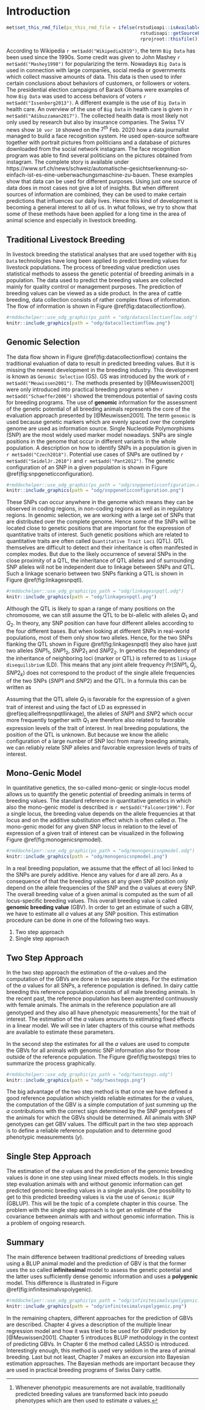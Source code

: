 # Introduction {#asm-intro}
```r
met$set_this_rmd_file(ps_this_rmd_file = ifelse(rstudioapi::isAvailable(), 
                                                 rstudioapi::getSourceEditorContext()$path, 
                                                 rprojroot::thisfile()))
```
According to Wikipedia `r met$add("Wikipedia2019")`, the term `Big Data` has been used since the 1990s. Some credit was given to John Mashey `r met$add("Mashey1998")` for popularizing the term. Nowadays `Big Data` is used in connection with large companies, social media or governments which collect massive amounts of data. This data is then used to infer certain conclusions about behaviors of customers, or followers or voters. The presidential election campaigns of Barack Obama were examples of how `Big Data` was used to access behaviors of voters `r met$add("Issenberg2013")`. A different example is the use of `Big Data` in health care. An overview of the use of `Big Data` in health care is given in `r met$add("Adibuzzaman2017")`. The collected health data is most likely not only used by research but also by insurance companies. The Swiss TV news show `10 vor 10` showed on the $7^{th}$ Feb. 2020 how a data journalist managed to build a face recognition system. He used open-source software together with portrait pictures from politicians and a database of pictures downloaded from the social network instagram. The face recognition program was able to find several politicians on the pictures obtained from instagram. The complete story is available under https://www.srf.ch/news/schweiz/automatische-gesichtserkennung-so-einfach-ist-es-eine-ueberwachungsmaschine-zu-bauen.  These examples show that data can be used for different purposes. Using just one source of data does in most cases not give a lot of insights. But when different sources of information are combined, they can be used to make certain predictions that influences our daily lives. Hence this kind of development is becoming a general interest to all of us. In what follows, we try to show that some of these methods have been applied for a long time in the area of animal science and especially in livestock breeding. 


## Traditional Livestock Breeding {#asm-traditional-animal-breeding}
In livestock breeding the statistical analyses that are used together with `Big Data` technologies have long been applied to predict breeding values for livestock populations. The process of breeding value prediction uses statistical methods to assess the genetic potential of breeding animals in a population. The data used to predict the breeding values are collected mainly for quality control or management purposes. The prediction of breeding values can be viewed as a side product. In the area of cattle breeding, data collection consists of rather complex flows of information. The flow of information is shown in Figure \@ref(fig:datacollectionflow).

```r
#rmddochelper::use_odg_graphic(ps_path = "odg/datacollectionflow.odg")
knitr::include_graphics(path = "odg/datacollectionflow.png")
```
 
 
## Genomic Selection {#asm-genomic-selection} 
The data flow shown in Figure \@ref(fig:datacollectionflow) contains the traditional evaluation of data to result in predicted breeding values. But it is missing the newest development in the breeding industry. This development is known as `Genomic Selection` (GS). GS was introduced by the work of `r met$add("Meuwissen2001")`. The methods presented by [@Meuwissen2001] were only introduced into practical breeding programs when `r met$add("Schaeffer2006")` showed the tremendous potential of saving costs for breeding programs. The use of __genomic__ information for the assessment of the genetic potential of all breeding animals represents the core of the evaluation approach presented by [@Meuwissen2001]. The term `genomic` is used because genetic markers which are evenly spaced over the complete genome are used as information source. Single Nucleotide Polymorphisms (SNP) are the most widely used marker model nowadays. SNPs are single positions in the genome that occur in different variants in the whole population. A description on how to identify SNPs in a population is given in `r met$add("Czech2018")`. Potential use cases of SNPs are outlined by `r met$add("SeidelJr.2010")` and `r met$add("Pant2012")`. The genetic configuration of an SNP in a given population is shown in Figure \@ref(fig:snpgeneticconfiguration).

```r
#rmddochelper::use_odg_graphic(ps_path = "odg/snpgeneticconfiguration.odg")
knitr::include_graphics(path = "odg/snpgeneticconfiguration.png")
```
 
These SNPs can occur anywhere in the genome which means they can be observed in coding regions, in non-coding regions as well as in regulatory regions. In genomic selection, we are working with a large set of SNPs that are distributed over the complete genome. Hence some of the SNPs will be located close to genetic positions that are important for the expression of quantitative traits of interest. Such genetic positions which are related to quantitative traits are often called `Quantitative Trait Loci` (QTL). QTL themselves are difficult to detect and their inheritance is often manifested in complex modes. But due to the likely occurrence of several SNPs in the close proximity of a QTL, the inheritance of QTL alleles and of surrounding SNP alleles will not be independent due to linkage between SNPs and QTL. Such a linkage scenario between two SNPs flanking a QTL is shown in Figure \@ref(fig:linkagesnpqtl).

```r
#rmddochelper::use_odg_graphic(ps_path = "odg/linkagesnpqtl.odg")
knitr::include_graphics(path = "odg/linkagesnpqtl.png")
```

Although the QTL is likely to span a range of many positions on the chromosome, we can still assume the QTL to be bi-allelic with alleles $Q_1$ and $Q_2$. In theory, any SNP position can have four different alleles according to the four different bases. But when looking at different SNPs in real-world populations, most of them only show two alleles. Hence, for the two SNPs flanking the QTL shown in Figure \@ref(fig:linkagesnpqtl) they also have just two alleles $SNP1_1$, $SNP1_2$, $SNP2_1$ and $SNP2_2$. In genetics the dependency of the inheritance of neighboring loci (marker or QTL) is referred to as `linkage disequilibrium` (LD). This means that any joint allele frequency $Pr(SNP1_i, Q_j, SNP2_k)$ does not correspond to the product of the single allele frequencies of the two SNPs ($SNP1$ and $SNP2$) and the QTL. In a formula this can be written as

\begin{equation}
 Pr(SNP1_i, Q_j, SNP2_k) \ne Pr(SNP1_i) * Pr(Q_j) * Pr(SNP2_k)
 (\#eq:allelfreqsnpqtllinkage)
\end{equation}

Assuming that the QTL allele $Q_1$ is favorable for the expression of a given trait of interest and using the fact of LD as expressed in \@ref(eq:allelfreqsnpqtllinkage), the alleles of $SNP1$ and $SNP2$ which occur more frequently together with $Q_1$ are therefore also related to favorable expression levels of the trait of interest. In real breeding populations, the position of the QTL is unknown. But because we know the allelic configuration of a large number of SNP loci from many breeding animals, we can reliably relate SNP alleles and favorable expression levels of traits of interest. 


## Mono-Genic Model {#asm-mono-genic-model}
In quantitative genetics, the so-called mono-genic or single-locus model allows us to quantify the genetic potential of breeding animals in terms of breeding values. The standard reference in quantitative genetics in which also the mono-genic model is described is `r met$add("Falconer1996")`. For a single locus, the breeding value depends on the allele frequencies at that locus and on the additive substitution effect which is often called $\alpha$. The mono-genic model for any given SNP locus in relation to the level of expression of a given trait of interest can be visualized in the following Figure \@ref(fig:monogenicsnpmodel).

```r
#rmddochelper::use_odg_graphic(ps_path = "odg/monogenicsnpmodel.odg")
knitr::include_graphics(path = "odg/monogenicsnpmodel.png")
```

In a real breeding population, we assume that the effect of all loci linked to the SNPs are purely additive. Hence any values for $d$ are all zero. As a consequence of that the breeding values at any given SNP position only depend on the allele frequencies of the SNP and the $a$ values at every SNP. The overall breeding value of a given animal is computed as the sum of all locus-specific breeding values. This overall breeding value is called __genomic breeding value__ (GBV). In order to get an estimate of such a GBV, we have to estimate all $a$ values at any SNP position. This estimation procedure can be done in one of the following two ways.

1. Two step approach
2. Single step approach


## Two Step Approach {#asm-two-step-approach}
In the two step approach the estimation of the $a$-values and the computation of the GBVs are done in two separate steps. For the estimation of the $a$ values for all SNPs, a reference population is defined. In dairy cattle breeding this reference population consists of all male breeding animals. In the recent past, the reference population has been augmented continuously with female animals. The animals in the reference population are all genotyped and they also all have phenotypic measurements^[Whenever phenotypic measurements are not available, traditionally predicted breeding values are transformed back into pseudo phenotypes which are then used to estimate $a$ values.] for the trait of interest. The estimation of the $a$ values amounts to estimating fixed effects in a linear model. We will see in later chapters of this course what methods are available to estimate these parameters. 

In the second step the estimates for all the $a$ values are used to compute the GBVs for all animals with genomic SNP information also for those outside of the reference population. The Figure \@ref(fig:twostepgs) tries to summarize the process graphically.

```r
#rmddochelper::use_odg_graphic(ps_path = "odg/twostepgs.odg")
knitr::include_graphics(path = "odg/twostepgs.png")
```

The big advantage of the two step method is that once we have defined a good reference population which yields reliable estimates for the $a$ values, the computation of the GBV is a simple computation of just summing up the $a$ contributions with the correct sign determined by the SNP genotypes of the animals for which the GBVs should be determined. All animals with SNP genotypes can get GBV values. The difficult part in the two step approach is to define a reliable reference population and to determine good phenotypic measurements ($y$).


## Single Step Approach {#asm-single-step-approach}
The estimation of the $a$ values and the prediction of the genomic breeding values is done in one step using linear mixed effects models. In this single step evaluation animals with and without genomic information can get predicted genomic breeding values in a single analysis. One possibility to get to this predicted breeding values is via the use of `Genomic BLUP` (GBLUP). This will be the topic of a complete chapter in this course. The problem with the single step approach is to get an estimate of the covariance between animals with and without genomic information. This is a problem of ongoing research.


## Summary {#asm-summary}
The main difference between traditional predictions of breeding values using a BLUP animal model and the prediction of GBV is that the former uses the so called __infinitesimal__ model to assess the genetic potential and the latter uses sufficiently dense genomic information and uses a __polygenic__ model. This difference is illustrated in Figure \@ref(fig:infinitesimalvspolygenic).

```r
#rmddochelper::use_odg_graphic(ps_path = "odg/infinitesimalvspolygenic.odg")
knitr::include_graphics(path = "odg/infinitesimalvspolygenic.png")
```

In the remaining chapters, different approaches for the prediction of GBVs are described. Chapter 4 gives a description of the multiple linear regression model and how it was tried to be used for GBV prediction by [@Meuwissen2001]. Chapter 5 introduces BLUP methodology in the context of predicting GBVs. In Chapter 6 the method called LASSO is introduced. Interestingly enough, this method is used very seldom in the area of animal breeding. Last but not least, Chapter 7 makes an excursion into Bayesian estimation approaches. The Bayesian methods are important because they are used in practical breeding programs of Swiss Dairy cattle. 

